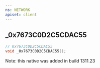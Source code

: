 ```yaml
---
ns: NETWORK
apiset: client
---
```

## _0x7673C0D2C5CDAC55

```c
// 0x7673C0D2C5CDAC55
void _0x7673C0D2C5CDAC55();
```

Note: this native was added in build 1311.23